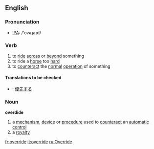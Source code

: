 ==English==

===Pronunciation===
*[[w:IPA|IPA]]: /'ovəɻaɪd/

===Verb===
{{irregverb|'''to override'''|'''[[overrides]]'''|'''[[overrode]]'''|'''[[overridden]]'''|'''[[overriding]]'''}}

# to [[ride]] [[across]] or [[beyond]] something
# to ride a [[horse]] too [[hard]]
# to [[counteract]] the [[normal]] [[operation]] of something

====Translations to be checked====
{{checktrans}}
*{{ttbc|Japanese}}: [[優先]]する

===Noun===
'''overdide'''
# a [[mechanism]], [[device]] or [[procedure]] used to [[counteract]] an [[automatic]] [[control]]
# a [[royalty]]

[[fr:override]]
[[it:override]]
[[ru:Override]]